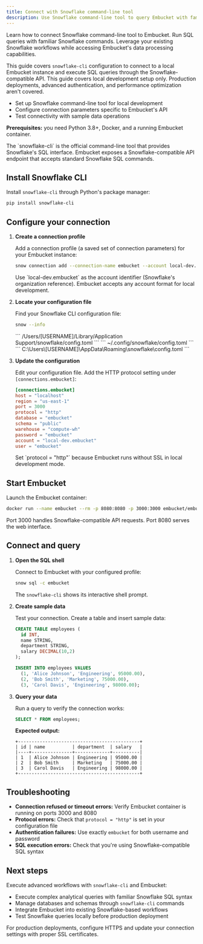 ```yaml
---
title: Connect with Snowflake command-line tool
description: Use Snowflake command-line tool to query Embucket with familiar Snowflake commands and syntax.
---
```



Learn how to connect Snowflake command-line tool to Embucket. Run SQL queries with familiar Snowflake commands. Leverage your existing Snowflake workflows while accessing Embucket's data processing capabilities.

This guide covers `snowflake-cli` configuration to connect to a local Embucket instance and execute SQL queries through the Snowflake-compatible API. This guide covers local development setup only. Production deployments, advanced authentication, and performance optimization aren't covered.

- Set up Snowflake command-line tool for local development
- Configure connection parameters specific to Embucket's API
- Test connectivity with sample data operations

**Prerequisites:** you need Python 3.8+, Docker, and a running Embucket container.

<Aside type="note">
  The `snowflake-cli` is the official command-line tool that provides Snowflake's SQL interface.
  Embucket exposes a Snowflake-compatible API endpoint that accepts standard Snowflake SQL commands.
</Aside>

## Install Snowflake CLI

Install `snowflake-cli` through Python's package manager:

```bash
pip install snowflake-cli
```

## Configure your connection

<Steps>

1. **Create a connection profile**

   Add a connection profile (a saved set of connection parameters) for your Embucket instance:

   ```bash
   snow connection add --connection-name embucket --account local-dev.embucket --user embucket --password embucket --host localhost --port 3000 --region us-east-1
   ```

   <Aside type="tip">
     Use `local-dev.embucket` as the account identifier (Snowflake's organization reference).
     Embucket accepts any account format for local development.
   </Aside>

2. **Locate your configuration file**

   Find your Snowflake CLI configuration file:

   ```bash
   snow --info
   ```

   <Tabs>
     <TabItem label="macOS">
       ``` /Users/[USERNAME]/Library/Application Support/snowflake/config.toml ```
     </TabItem>
     <TabItem label="Linux">``` ~/.config/snowflake/config.toml ```</TabItem>
     <TabItem label="Windows">
       ``` C:\Users\[USERNAME]\AppData\Roaming\snowflake\config.toml ```
     </TabItem>
   </Tabs>

3. **Update the configuration**

   Edit your configuration file. Add the HTTP protocol setting under `[connections.embucket]`:

   ```toml
   [connections.embucket]
   host = "localhost"
   region = "us-east-1"
   port = 3000
   protocol = "http"
   database = "embucket"
   schema = "public"
   warehouse = "compute-wh"
   password = "embucket"
   account = "local-dev.embucket"
   user = "embucket"
   ```

   <Aside type="caution">
     Set `protocol = "http"` because Embucket runs without SSL in local development mode.
   </Aside>

</Steps>

## Start Embucket

Launch the Embucket container:

```bash
docker run --name embucket --rm -p 8080:8080 -p 3000:3000 embucket/embucket
```

<Aside type="note">
  Port 3000 handles Snowflake-compatible API requests. Port 8080 serves the web interface.
</Aside>

## Connect and query

<Steps>

1. **Open the SQL shell**

   Connect to Embucket with your configured profile:

   ```bash
   snow sql -c embucket
   ```

   The `snowflake-cli` shows its interactive shell prompt.

2. **Create sample data**

   Test your connection. Create a table and insert sample data:

   ```sql
   CREATE TABLE employees (
     id INT,
     name STRING,
     department STRING,
     salary DECIMAL(10,2)
   );

   INSERT INTO employees VALUES
     (1, 'Alice Johnson', 'Engineering', 95000.00),
     (2, 'Bob Smith', 'Marketing', 75000.00),
     (3, 'Carol Davis', 'Engineering', 98000.00);
   ```

3. **Query your data**

   Run a query to verify the connection works:

   ```sql
   SELECT * FROM employees;
   ```

   **Expected output:**

   ```
   +---------------------------------------------+
   | id | name          | department  | salary   |
   |----+---------------+-------------+----------|
   | 1  | Alice Johnson | Engineering | 95000.00 |
   | 2  | Bob Smith     | Marketing   | 75000.00 |
   | 3  | Carol Davis   | Engineering | 98000.00 |
   +---------------------------------------------+
   ```

</Steps>

## Troubleshooting

- **Connection refused or timeout errors:** Verify Embucket container is running on ports 3000 and 8080
- **Protocol errors:** Check that `protocol = "http"` is set in your configuration file
- **Authentication failures:** Use exactly `embucket` for both username and password
- **SQL execution errors:** Check that you're using Snowflake-compatible SQL syntax

## Next steps

Execute advanced workflows with `snowflake-cli` and Embucket:

- Execute complex analytical queries with familiar Snowflake SQL syntax
- Manage databases and schemas through `snowflake-cli` commands
- Integrate Embucket into existing Snowflake-based workflows
- Test Snowflake queries locally before production deployment

<Aside type="tip">
  For production deployments, configure HTTPS and update your connection settings with proper SSL
  certificates.
</Aside>
